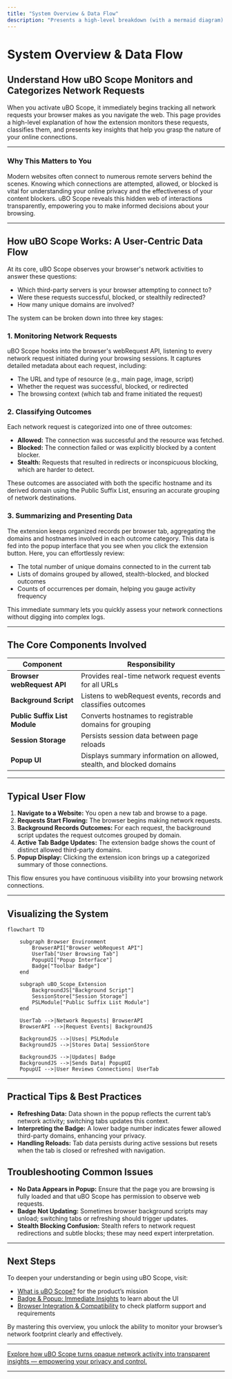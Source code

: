 ```yaml
---
title: "System Overview & Data Flow"
description: "Presents a high-level breakdown (with a mermaid diagram) of how browser network requests are monitored, classified (allowed, blocked, stealth), and summarized for the user. Explains which components collect and display core data."
---
```


# System Overview & Data Flow

## Understand How uBO Scope Monitors and Categorizes Network Requests

When you activate uBO Scope, it immediately begins tracking all network requests your browser makes as you navigate the web. This page provides a high-level explanation of how the extension monitors these requests, classifies them, and presents key insights that help you grasp the nature of your online connections.

---

### Why This Matters to You

Modern websites often connect to numerous remote servers behind the scenes. Knowing which connections are attempted, allowed, or blocked is vital for understanding your online privacy and the effectiveness of your content blockers. uBO Scope reveals this hidden web of interactions transparently, empowering you to make informed decisions about your browsing.

---

## How uBO Scope Works: A User-Centric Data Flow

At its core, uBO Scope observes your browser's network activities to answer these questions:

- Which third-party servers is your browser attempting to connect to?
- Were these requests successful, blocked, or stealthily redirected?
- How many unique domains are involved?

The system can be broken down into three key stages:

### 1. Monitoring Network Requests

uBO Scope hooks into the browser's webRequest API, listening to every network request initiated during your browsing sessions. It captures detailed metadata about each request, including:

- The URL and type of resource (e.g., main page, image, script)
- Whether the request was successful, blocked, or redirected
- The browsing context (which tab and frame initiated the request)

### 2. Classifying Outcomes

Each network request is categorized into one of three outcomes:

- **Allowed:** The connection was successful and the resource was fetched.
- **Blocked:** The connection failed or was explicitly blocked by a content blocker.
- **Stealth:** Requests that resulted in redirects or inconspicuous blocking, which are harder to detect.

These outcomes are associated with both the specific hostname and its derived domain using the Public Suffix List, ensuring an accurate grouping of network destinations.

### 3. Summarizing and Presenting Data

The extension keeps organized records per browser tab, aggregating the domains and hostnames involved in each outcome category. This data is fed into the popup interface that you see when you click the extension button. Here, you can effortlessly review:

- The total number of unique domains connected to in the current tab
- Lists of domains grouped by allowed, stealth-blocked, and blocked outcomes
- Counts of occurrences per domain, helping you gauge activity frequency

This immediate summary lets you quickly assess your network connections without digging into complex logs.

---

## The Core Components Involved

| Component             | Responsibility                                                |
|-----------------------|---------------------------------------------------------------|
| **Browser webRequest API** | Provides real-time network request events for all URLs         |
| **Background Script**  | Listens to webRequest events, records and classifies outcomes |
| **Public Suffix List Module** | Converts hostnames to registrable domains for grouping           |
| **Session Storage**    | Persists session data between page reloads                     |
| **Popup UI**           | Displays summary information on allowed, stealth, and blocked domains |

---

## Typical User Flow

1. **Navigate to a Website:** You open a new tab and browse to a page.
2. **Requests Start Flowing:** The browser begins making network requests.
3. **Background Records Outcomes:** For each request, the background script updates the request outcomes grouped by domain.
4. **Active Tab Badge Updates:** The extension badge shows the count of distinct allowed third-party domains.
5. **Popup Display:** Clicking the extension icon brings up a categorized summary of those connections.

This flow ensures you have continuous visibility into your browsing network connections.

---

## Visualizing the System

```mermaid
flowchart TD

    subgraph Browser Environment
        BrowserAPI["Browser webRequest API"]
        UserTab["User Browsing Tab"]
        PopupUI["Popup Interface"]
        Badge["Toolbar Badge"]
    end

    subgraph uBO_Scope_Extension
        BackgroundJS["Background Script"]
        SessionStore["Session Storage"]
        PSLModule["Public Suffix List Module"]
    end

    UserTab -->|Network Requests| BrowserAPI
    BrowserAPI -->|Request Events| BackgroundJS

    BackgroundJS -->|Uses| PSLModule
    BackgroundJS -->|Stores Data| SessionStore

    BackgroundJS -->|Updates| Badge
    BackgroundJS -->|Sends Data| PopupUI
    PopupUI -->|User Reviews Connections| UserTab

``` 

---

## Practical Tips & Best Practices

- **Refreshing Data:** Data shown in the popup reflects the current tab’s network activity; switching tabs updates this context.
- **Interpreting the Badge:** A lower badge number indicates fewer allowed third-party domains, enhancing your privacy.
- **Handling Reloads:** Tab data persists during active sessions but resets when the tab is closed or refreshed with navigation.

## Troubleshooting Common Issues

- **No Data Appears in Popup:** Ensure that the page you are browsing is fully loaded and that uBO Scope has permission to observe web requests.
- **Badge Not Updating:** Sometimes browser background scripts may unload; switching tabs or refreshing should trigger updates.
- **Stealth Blocking Confusion:** Stealth refers to network request redirections and subtle blocks; these may need expert interpretation.

---

## Next Steps

To deepen your understanding or begin using uBO Scope, visit:

- [What is uBO Scope?](../introduction-and-purpose/product-mission) for the product’s mission
- [Badge & Popup: Immediate Insights](../core-concepts/badge-and-popup-overview) to learn about the UI
- [Browser Integration & Compatibility](../how-it-works-and-architecture/integration-and-browser-support) to check platform support and requirements

By mastering this overview, you unlock the ability to monitor your browser’s network footprint clearly and effectively.

---

<u>Explore how uBO Scope turns opaque network activity into transparent insights — empowering your privacy and control.</u>

---